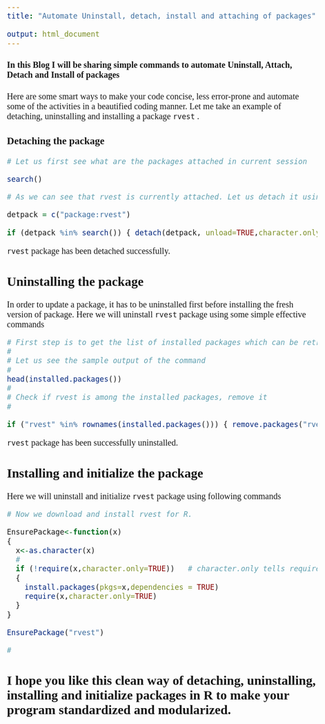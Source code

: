 ---
title: "Automate Uninstall, detach, install and attaching of packages"

output: html_document
---

<style type="text/css">

body, td {
   font-family: Segoe UI Light;
   font-size: 20px;
}
</style>

#### In this Blog I will be sharing simple commands to automate Uninstall, Attach, Detach and Install of packages

Here are some smart ways to make your code concise, less error-prone and automate some of the activities in a beautified coding manner. Let me take an example of detaching, uninstalling and installing a package `rvest` .

### Detaching the package


```{r  warning=FALSE}

# Let us first see what are the packages attached in current session

search()

# As we can see that rvest is currently attached. Let us detach it using the following command

detpack = c("package:rvest")

if (detpack %in% search()) { detach(detpack, unload=TRUE,character.only = TRUE) }

```

`rvest` package has been detached successfully.

## Uninstalling the package

In order to update a package, it has to be uninstalled first before installing the fresh version of package. Here we will uninstall `rvest` package using some simple effective commands

```{r  message=FALSE, warning=FALSE}

# First step is to get the list of installed packages which can be retrieved using installed.packages() command
#
# Let us see the sample output of the command
#
head(installed.packages())
#
# Check if rvest is among the installed packages, remove it
#

if ("rvest" %in% rownames(installed.packages())) { remove.packages("rvest") }

```


`rvest` package has been successfully uninstalled.


## Installing and initialize the package

Here we will uninstall and initialize `rvest` package using following commands

```{r}

# Now we download and install rvest for R.

EnsurePackage<-function(x)
{
  x<-as.character(x)
  #
  if (!require(x,character.only=TRUE))   # character.only tells require that x should have only character string
  {
    install.packages(pkgs=x,dependencies = TRUE)
    require(x,character.only=TRUE)
  }
}

EnsurePackage("rvest")

#


```


## I hope you like this clean way of detaching, uninstalling, installing and initialize packages in R to make your program standardized and modularized.
